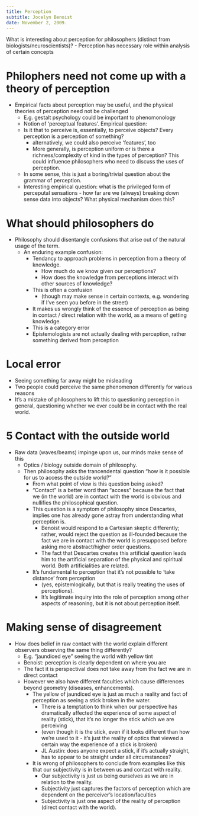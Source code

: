 ```yaml
---
title: Perception
subtitle: Jocelyn Benoist
date: November 2, 2009.
---
```


What is interesting about perception for philosophers (distinct from 
biologists/neuroscientists)?
    - Perception has necessary role within analysis of certain concepts

# Philophers need not come up with a theory of perception
- Empirical facts about perception may be useful, and the physical theories of 
  perception need not be challenged
    - E.g. gestalt psychology could be important to phenomonology
    - Notion of 'perceptual features'. Empirical question:
    - Is it that to perceive is, essentially, to perceive objects? Every 
      perception is a perception of something?
        -  alternatively, we could also perceive 'features', too
        - More generally, is perception uniform or is there a 
          richness/complexity of kind in the types of perception? This could 
          influence philosophers who need to discuss the uses of perception.
    - In some sense, this is just a boring/trivial question about the grammar of 
      perception.
    - Interesting empirical question: what is the privileged form of perceputal 
      sensations - how far are we (always) breaking down sense data into 
      objects? What physical mechanism does this?

# What should philosophers do
  - Philosophy should disentangle confusions that arise out of the natural usage 
    of the term.
    - An enduring example confusion:
      - Tendancy to approach problems in perception from a theory of knowledge.
        - How much do we know given our perceptions?
        - How does the knowledge from perceptions interact with other sources of 
          knowledge?
      - This is often a confusion
        - (though may make sense in certain contexts, e.g. wondering if I've 
          seen you before in the street)
      - It makes us wrongly think of the essence of perception as being in 
        contact / direct relation with the world, as a means of getting 
        knowledge.
      -  This is a category error
        - Epistemologists are not actually dealing with perception, rather 
          something derived from perception

# Local error
- Seeing something far away might be misleading
- Two people could perceive the same phenomenon differently for various reasons
- It's a mistake of philosophers to lift this to questioning perception in 
  general, questioning whether we ever could be in contact with the real world.





# 5 Contact with the outside world
  - Raw data (waves/beams) impinge upon us, our minds make sense of this
    - Optics / biology outside domain of philosophy.
    - Then philosophy asks the trancendental question "how is it possible for us 
      to access the outside world?"
      - From what point of view is this question being asked?
      - "Contact" is a better word than "access" because the fact that we (in 
        the world) are in contact with the world is obvious and nullifies the 
        philosophical question.
      - This question is a symptom of philosophy since Descartes, implies one 
        has already gone astray from understanding what perception is.
        - Benoist would respond to a Cartesian skeptic differently; rather, 
          would reject the question as ill-founded because the fact we are in 
          contact with the world is presupposed before asking more 
          abstract/higher order questions.
        - The fact that Descartes creates this artificial question leads him to 
          the artificial separation of the physical and spiritual world. Both 
          artificialities are related.
      - It's fundamental to perception that it's not possible to 'take distance' 
        from perception
        - (yes, epistemlogically, but that is really treating the uses of 
          perceptions).
        - It's legitimate inquiry into the role of perception among other 
          aspects of reasoning, but it is not about perception itself.

# Making sense of disagreement
  - How does belief in raw contact with the world explain different observers 
    observing the same thing differently?
    - E.g. "jaundiced eye" seeing the world with yellow tint
    - Benoist: perception is clearly dependent on where you are
    - The fact it is perspectival does not take away from the fact we are in 
      direct contact
    - However we also have different faculties which cause differences beyond 
      geometry (diseases, enhancements).
      - The yellow of jaundiced eye is just as much a reality and fact of 
        perception as seeing a stick broken in the water.
        - There is a temptation to think when our perspective has dramatically 
          affected the experience of some aspect of reality (stick), that it's 
          no longer the stick which we are perceiving
        - (even though it is the stick, even if it looks different than how 
          we're used to it - it's just the reality of optics that viewed a 
          certain way the experience of a stick is broken)
        - JL Austin: does anyone expect a stick, if it's actually straight, has 
          to appear to be straight under all circumstances?
      - It is wrong of philosophers to conclude from examples like this that our 
        subjectivity is in between us and contact with reality.
        - Our subjectivity is just us being ourselves as we are in relation to 
          the reality.
        - Subjectivity just captures the factors of perception which are 
          dependent on the perceiver's location/faculties
        - Subjectivity is just one aspect of the reality of perception (direct 
          contact with the world).
